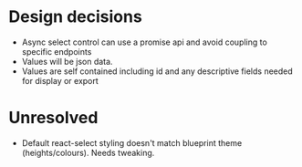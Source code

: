 
# Design decisions
* Async select control can use a promise api and avoid coupling to specific endpoints
* Values will be json data.
* Values are self contained including id and any descriptive fields needed for display or export

# Unresolved
* Default react-select styling doesn't match blueprint theme (heights/colours).  Needs tweaking.
